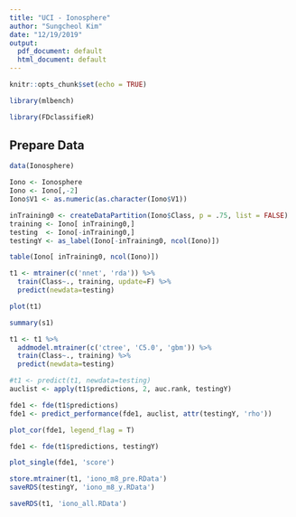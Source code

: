 ```yaml
---
title: "UCI - Ionosphere"
author: "Sungcheol Kim"
date: "12/19/2019"
output:
  pdf_document: default
  html_document: default
---
```


```r
knitr::opts_chunk$set(echo = TRUE)

library(mlbench)

library(FDclassifieR)
```

## Prepare Data

```r
data(Ionosphere)

Iono <- Ionosphere
Iono <- Iono[,-2]
Iono$V1 <- as.numeric(as.character(Iono$V1))

inTraining0 <- createDataPartition(Iono$Class, p = .75, list = FALSE)
training <- Iono[ inTraining0,]
testing  <- Iono[-inTraining0,]
testingY <- as_label(Iono[-inTraining0, ncol(Iono)])
```

```r
table(Iono[ inTraining0, ncol(Iono)])
```

```r
t1 <- mtrainer(c('nnet', 'rda')) %>%
  train(Class~., training, update=F) %>%
  predict(newdata=testing)
```

```r
plot(t1)
```

```r
summary(s1)
```


```r
t1 <- t1 %>%
  addmodel.mtrainer(c('ctree', 'C5.0', 'gbm')) %>%
  train(Class~., training) %>%
  predict(newdata=testing)
```

```r
#t1 <- predict(t1, newdata=testing)
auclist <- apply(t1$predictions, 2, auc.rank, testingY)

fde1 <- fde(t1$predictions)
fde1 <- predict_performance(fde1, auclist, attr(testingY, 'rho'))
```

```r
plot_cor(fde1, legend_flag = T)
```

```r
fde1 <- fde(t1$predictions, testingY)
```

```r
plot_single(fde1, 'score')
```

```r
store.mtrainer(t1, 'iono_m8_pre.RData')
saveRDS(testingY, 'iono_m8_y.RData')
```

```r
saveRDS(t1, 'iono_all.RData')
```

